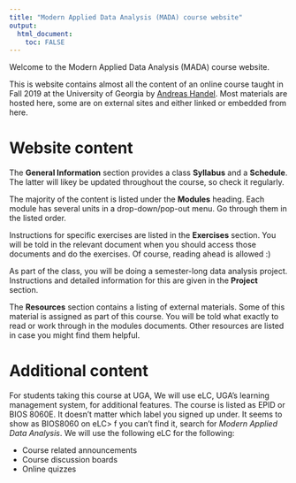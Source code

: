 ---
title: "Modern Applied Data Analysis (MADA) course website"
output: 
  html_document:
    toc: FALSE
---


Welcome to the Modern Applied Data Analysis (MADA) course website.

This is website contains almost all the content of an online course taught in Fall 2019 at the University of Georgia by [Andreas Handel](http://handelgroup.uga.edu/). Most materials are hosted here, some are on external sites and either linked or embedded from here.

# Website content

The __General Information__ section provides a class __Syllabus__ and a __Schedule__. The latter will likey be updated throughout the course, so check it regularly.

The majority of the content is listed under the __Modules__ heading. Each module has several units in a drop-down/pop-out menu. Go through them in the listed order.

Instructions for specific exercises are listed in the __Exercises__ section. You will be told in the relevant document when you should access those documents and do the exercises. Of course, reading ahead is allowed :)

As part of the class, you will be doing a semester-long data analysis project. Instructions and detailed information for this are given in the __Project__ section.

The __Resources__ section contains a listing of external materials. Some of this material is assigned as part of this course. You will be told what exactly to read or work through in the modules documents. Other resources are listed in case you might find them helpful.


# Additional content

For students taking this course at UGA, We will use eLC, UGA's learning management system, for additional features.
The course is listed as EPID or BIOS 8060E. It doesn't matter which label you signed up under. It seems to show as BIOS8060 on eLC> f you can't find it, search for _Modern Applied Data Analysis_. We will use the following eLC for the following:

* Course related announcements
* Course discussion boards
* Online quizzes

